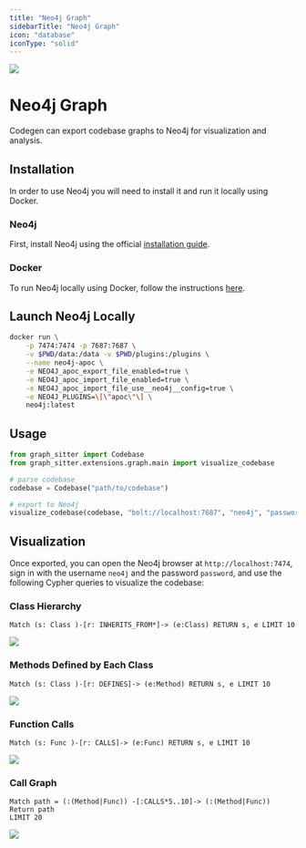 ```yaml
---
title: "Neo4j Graph"
sidebarTitle: "Neo4j Graph"
icon: "database"
iconType: "solid"
---
```


<Frame caption="Function call graph for a codebase">
  <img src="/images/neo4j-call-graph.png" />
</Frame>

# Neo4j Graph

Codegen can export codebase graphs to Neo4j for visualization and analysis.

## Installation
In order to use Neo4j you will need to install it and run it locally using Docker.

### Neo4j
First, install Neo4j using the official [installation guide](https://neo4j.com/docs/desktop-manual/current/installation/download-installation/).

### Docker
To run Neo4j locally using Docker, follow the instructions [here](https://neo4j.com/docs/apoc/current/installation/#docker).

## Launch Neo4j Locally

```bash
docker run \
    -p 7474:7474 -p 7687:7687 \
    -v $PWD/data:/data -v $PWD/plugins:/plugins \
    --name neo4j-apoc \
    -e NEO4J_apoc_export_file_enabled=true \
    -e NEO4J_apoc_import_file_enabled=true \
    -e NEO4J_apoc_import_file_use__neo4j__config=true \
    -e NEO4J_PLUGINS=\[\"apoc\"\] \
    neo4j:latest
```
## Usage

```python
from graph_sitter import Codebase
from graph_sitter.extensions.graph.main import visualize_codebase

# parse codebase
codebase = Codebase("path/to/codebase")

# export to Neo4j
visualize_codebase(codebase, "bolt://localhost:7687", "neo4j", "password")
```

## Visualization

Once exported, you can open the Neo4j browser at `http://localhost:7474`, sign in with the username `neo4j` and the password `password`, and use the following Cypher queries to visualize the codebase:

### Class Hierarchy

```cypher
Match (s: Class )-[r: INHERITS_FROM*]-> (e:Class) RETURN s, e LIMIT 10
```
<Frame caption="Class hierarchy for a codebase">
  <img src="/images/neo4j-class-hierarchy.png" />
</Frame>

### Methods Defined by Each Class

```cypher
Match (s: Class )-[r: DEFINES]-> (e:Method) RETURN s, e LIMIT 10
```
<Frame caption="Methods defined by each class">
  <img src="/images/neo4j-class-methods.png" />
</Frame>

### Function Calls

```cypher
Match (s: Func )-[r: CALLS]-> (e:Func) RETURN s, e LIMIT 10
```

<Frame caption="Function call graph for a codebase">
  <img src="/images/neo4j-function-calls.png" />
</Frame>

### Call Graph

```cypher
Match path = (:(Method|Func)) -[:CALLS*5..10]-> (:(Method|Func))
Return path 
LIMIT 20
```

<Frame caption="Call graph for a codebase">
  <img src="/images/neo4j-call-graph.png" />
</Frame>